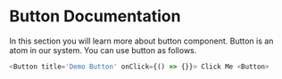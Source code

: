 
<Meta title='docs/atoms/Button' component={Button} />

# Button Documentation

In this section you will learn more about button component. Button is an atom in our system. You can use button as follows.

```javascript
<Button title='Demo Button' onClick={() => {}}> Click Me <Button>
```
